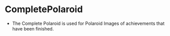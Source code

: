 
<Meta title="Achievements/Polaroid/CompletePolaroid" component={CompletePolaroid} />

# CompletePolaroid

-   The Complete Polaroid is used for Polaroid Images of achievements that have been finished.

<Story name="Complete Polaroid Image">
    <CompletePolaroid image={KanufahrtDschungel} />
</Story>
